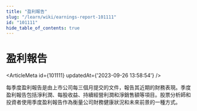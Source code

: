```yaml
---
title: "盈利報告"
slug: "/learn/wiki/earnings-report-101111"
id: "101111"
hide_table_of_contents: true
---
```



# 盈利報告

<ArticleMeta id={101111} updatedAt={'2023-09-26 13:58:54'} />
<div className='border-solid border-b border-t-0 my-4 border-[var(--ifm-color-gray-300)]' />

每季度盈利報告是由上市公司每三個月提交的文件，報告其近期的財務表現。季度盈利報告包括淨利潤、每股收益、持續經營利潤和淨銷售額等項目。股票分析師和投資者使用季度盈利報告作為衡量公司財務健康狀況和未來前景的一種方式。
